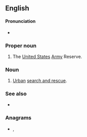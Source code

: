 {{also|usar}}
==English==

====Pronunciation====
* {{a|US}} {{enPR|yōō'-sär}} {{IPA|/ˈju.sɑɹ/|lang=en}}

===Proper noun===
{{en-proper noun}}

# The [[United States]] [[Army]] Reserve.

===Noun===
{{en-noun}}

# [[urban|Urban]] [[search and rescue]].

===See also===
* {{pedialite}}

===Anagrams===
* {{l|en|sura}}, {{l|en|URAs}}